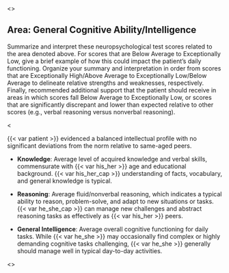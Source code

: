 <<PROMPT>>

## Area: General Cognitive Ability/Intelligence

Summarize and interpret these neuropsychological test scores related to the area
denoted above. For scores that are Below
Average to Exceptionally Low, give a brief example of how this could impact the patient's daily
functioning. Organize your summary and interpretation in order from scores that
are Exceptionally High/Above Average to Exceptionally Low/Below Average to
delineate relative strengths and weaknesses, respectively. Finally, recommended
additional support that the patient should receive in areas in which scores fall
Below Average to Exceptionally Low, or scores that are significantly discrepant
and lower than expected relative to other scores (e.g., verbal reasoning versus
nonverbal reasoning).

<<EXAMPLE>>

{{< var patient >}} evidenced a balanced intellectual profile with no
significant deviations from the norm relative to same-aged peers.

- **Knowledge**: Average level of acquired knowledge and verbal skills, commensurate with {{< var his_her >}} age and educational background. {{< var his_her_cap >}} understanding of facts, vocabulary, and general knowledge is typical.

- **Reasoning**: Average fluid/nonverbal reasoning, which indicates a typical
ability to reason, problem-solve, and adapt to new situations or tasks. {{< var he_she_cap >}} can manage new challenges and abstract reasoning tasks as
effectively as {{< var his_her >}} peers.

- **General Intelligence**: Average overall cognitive functioning for daily
tasks. While {{< var he_she >}} may occasionally find complex or highly demanding cognitive
tasks challenging, {{< var he_she >}} generally should manage well in typical day-to-day activities.

<<START>>

